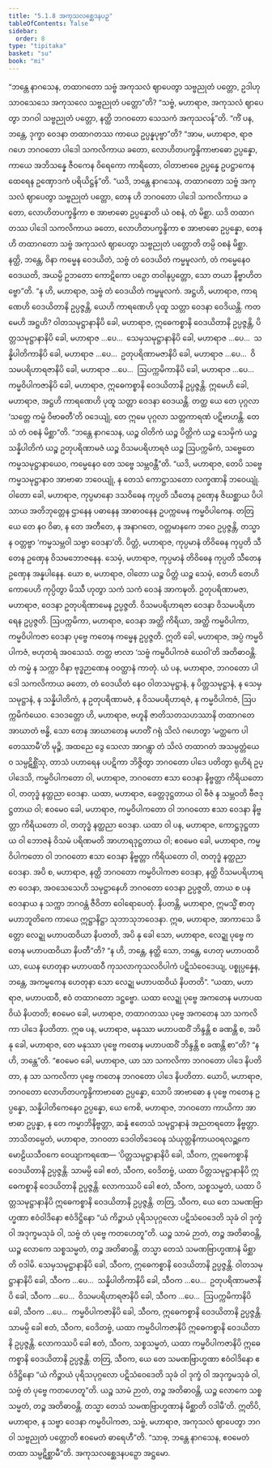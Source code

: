 ```yaml
---
title: "5.1.8 အကုသလစ္ဆေဒနပဉှ"
tableOfContents: false
sidebar:
  order: 8
type: "tipitaka"
basket: "su"
book: "mi"
---
```



<DynamicBreadcrumb />

<Division number="127" book="mi" e="ch" v="28">

<Paragraph number="650" book="mi">
“ဘန္တေ နာဂသေန, တထာဂတော သဗ္ဗံ အကုသလံ ဈာပေတွာ သဗ္ဗညုတံ ပတ္တော, ဥဒါဟု သာဝသေသေ အကုသလေ သဗ္ဗညုတံ ပတ္တော”တိ? “သဗ္ဗံ, မဟာရာဇ, အကုသလံ ဈာပေတွာ ဘဂဝါ သဗ္ဗညုတံ ပတ္တော, နတ္ထိ ဘဂဝတော သေသကံ အကုသလန်”တိ.
</Paragraph>

<Paragraph number="651" book="mi">
“ကိံ ပန, ဘန္တေ, ဒုက္ခာ ဝေဒနာ တထာဂတဿ ကာယေ ဥပ္ပန္နပုဗ္ဗာ”တိ? “အာမ, မဟာရာဇ, ရာဇဂဟေ ဘဂဝတော ပါဒေါ သကလိကာယ ခတော, လောဟိတပက္ခန္ဒိကာဗာဓော ဥပ္ပန္နော, ကာယေ အဘိသန္နေ ဇီဝကေန ဝိရေကော ကာရိတော, ဝါတာဗာဓေ ဥပ္ပန္နေ ဥပဋ္ဌာကေန ထေရေန ဥဏှောဒကံ ပရိယိဋ္ဌန်”တိ.
</Paragraph>

<Paragraph number="652" book="mi">
“ယဒိ, ဘန္တေ နာဂသေန, တထာဂတော သဗ္ဗံ အကုသလံ ဈာပေတွာ သဗ္ဗညုတံ ပတ္တော, တေန ဟိ ဘဂဝတော ပါဒေါ သကလိကာယ ခတော, လောဟိတပက္ခန္ဒိကာ စ အာဗာဓော ဥပ္ပန္နောတိ ယံ ဝစနံ, တံ မိစ္ဆာ. ယဒိ တထာဂတဿ ပါဒေါ သကလိကာယ ခတော, လောဟိတပက္ခန္ဒိကာ စ အာဗာဓော ဥပ္ပန္နော, တေန ဟိ တထာဂတော သဗ္ဗံ အကုသလံ ဈာပေတွာ သဗ္ဗညုတံ ပတ္တောတိ တမ္ပိ ဝစနံ မိစ္ဆာ. နတ္ထိ, ဘန္တေ, ဝိနာ ကမ္မေန ဝေဒယိတံ, သဗ္ဗံ တံ ဝေဒယိတံ ကမ္မမူလကံ, တံ ကမ္မေနေဝ ဝေဒယတိ, အယမ္ပိ ဥဘတော ကောဋိကော ပဉှော တဝါနုပ္ပတ္တော, သော တယာ နိဗ္ဗာဟိတဗ္ဗော”တိ.
</Paragraph>

<Paragraph number="653" book="mi">
“န ဟိ, မဟာရာဇ, သဗ္ဗံ တံ ဝေဒယိတံ ကမ္မမူလကံ. အဋ္ဌဟိ, မဟာရာဇ, ကာရဏေဟိ ဝေဒယိတာနိ ဥပ္ပဇ္ဇန္တိ, ယေဟိ ကာရဏေဟိ ပုထူ သတ္တာ ဝေဒနာ ဝေဒိယန္တိ. ကတမေဟိ အဋ္ဌဟိ? ဝါတသမုဋ္ဌာနာနိပိ ခေါ, မဟာရာဇ, ဣဓေကစ္စာနိ ဝေဒယိတာနိ ဥပ္ပဇ္ဇန္တိ, ပိတ္တသမုဋ္ဌာနာနိပိ ခေါ, မဟာရာဇ …ပေ…  သေမှသမုဋ္ဌာနာနိပိ ခေါ, မဟာရာဇ …ပေ…  သန္နိပါတိကာနိပိ ခေါ, မဟာရာဇ …ပေ…  ဥတုပရိဏာမဇာနိပိ ခေါ, မဟာရာဇ …ပေ…  ဝိသမပရိဟာရဇာနိပိ ခေါ, မဟာရာဇ …ပေ…  ဩပက္ကမိကာနိပိ ခေါ, မဟာရာဇ …ပေ…  ကမ္မဝိပါကဇာနိပိ ခေါ, မဟာရာဇ, ဣဓေကစ္စာနိ ဝေဒယိတာနိ ဥပ္ပဇ္ဇန္တိ. ဣမေဟိ ခေါ, မဟာရာဇ, အဋ္ဌဟိ ကာရဏေဟိ ပုထူ သတ္တာ ဝေဒနာ ဝေဒယန္တိ. တတ္ထ ယေ တေ ပုဂ္ဂလာ ‘သတ္တေ ကမ္မံ ဝိဗာဓတီ’တိ ဝဒေယျုံ, တေ ဣမေ ပုဂ္ဂလာ သတ္တကာရဏံ ပဋိဗာဟန္တိ. တေသံ တံ ဝစနံ မိစ္ဆာ”တိ. “ဘန္တေ နာဂသေန, ယဉ္စ ဝါတိကံ ယဉ္စ ပိတ္တိကံ ယဉ္စ သေမှိကံ ယဉ္စ သန္နိပါတိကံ ယဉ္စ ဥတုပရိဏာမဇံ ယဉ္စ ဝိသမပရိဟာရဇံ ယဉ္စ ဩပက္ကမိကံ, သဗ္ဗေတေ ကမ္မသမုဋ္ဌာနာယေဝ, ကမ္မေနေဝ တေ သဗ္ဗေ သမ္ဘဝန္တီ”တိ.
</Paragraph>

<Paragraph number="654" book="mi">
“ယဒိ, မဟာရာဇ, တေပိ သဗ္ဗေ ကမ္မသမုဋ္ဌာနာဝ အာဗာဓာ ဘဝေယျုံ, န တေသံ ကောဋ္ဌာသတော လက္ခဏာနိ ဘဝေယျုံ. ဝါတော ခေါ, မဟာရာဇ, ကုပ္ပမာနော ဒသဝိဓေန ကုပ္ပတိ သီတေန ဥဏှေန ဇိဃစ္ဆာယ ပိပါသာယ အတိဘုတ္တေန ဌာနေန ပဓာနေန အာဓာဝနေန ဥပက္ကမေန ကမ္မဝိပါကေန. တတြ ယေ တေ နဝ ဝိဓာ, န တေ အတီတေ, န အနာဂတေ, ဝတ္တမာနကေ ဘဝေ ဥပ္ပဇ္ဇန္တိ, တသ္မာ န ဝတ္တဗ္ဗာ ‘ကမ္မသမ္ဘဝါ သဗ္ဗာ ဝေဒနာ’တိ. ပိတ္တံ, မဟာရာဇ, ကုပ္ပမာနံ တိဝိဓေန ကုပ္ပတိ သီတေန ဥဏှေန ဝိသမဘောဇနေန. သေမှံ, မဟာရာဇ, ကုပ္ပမာနံ တိဝိဓေန ကုပ္ပတိ သီတေန ဥဏှေန အန္နပါနေန. ယော စ, မဟာရာဇ, ဝါတော ယဉ္စ ပိတ္တံ ယဉ္စ သေမှံ, တေဟိ တေဟိ ကောပေဟိ ကုပ္ပိတွာ မိဿီ ဟုတွာ သကံ သကံ ဝေဒနံ အာကဍ္ဎတိ. ဥတုပရိဏာမဇာ, မဟာရာဇ, ဝေဒနာ ဥတုပရိဏာမေန ဥပ္ပဇ္ဇတိ. ဝိသမပရိဟာရဇာ ဝေဒနာ ဝိသမပရိဟာရေန ဥပ္ပဇ္ဇတိ. ဩပက္ကမိကာ, မဟာရာဇ, ဝေဒနာ အတ္ထိ ကိရိယာ, အတ္ထိ ကမ္မဝိပါကာ, ကမ္မဝိပါကဇာ ဝေဒနာ ပုဗ္ဗေ ကတေန ကမ္မေန ဥပ္ပဇ္ဇတိ. ဣတိ ခေါ, မဟာရာဇ, အပ္ပံ ကမ္မဝိပါကဇံ, ဗဟုတရံ အဝသေသံ. တတ္ထ ဗာလာ ‘သဗ္ဗံ ကမ္မဝိပါကဇံ ယေဝါ’တိ အတိဓာဝန္တိ. တံ ကမ္မံ န သက္ကာ ဝိနာ ဗုဒ္ဓဉာဏေန ဝဝတ္ထာနံ ကာတုံ.
</Paragraph>

<Paragraph number="655" book="mi">
ယံ ပန, မဟာရာဇ, ဘဂဝတော ပါဒေါ သကလိကာယ ခတော, တံ ဝေဒယိတံ နေဝ ဝါတသမုဋ္ဌာနံ, န ပိတ္တသမုဋ္ဌာနံ, န သေမှသမုဋ္ဌာနံ, န သန္နိပါတိကံ, န ဥတုပရိဏာမဇံ, န ဝိသမပရိဟာရဇံ, န ကမ္မဝိပါကဇံ, ဩပက္ကမိကံယေဝ. ဒေဝဒတ္တော ဟိ, မဟာရာဇ, ဗဟူနိ ဇာတိသတသဟဿာနိ တထာဂတေ အာဃာတံ ဗန္ဓိ, သော တေန အာဃာတေန မဟတိံ ဂရုံ သိလံ ဂဟေတွာ ‘မတ္ထကေ ပါတေဿာမီ’တိ မုဉ္စိ, အထညေ ဒွေ သေလာ အာဂန္တွာ တံ သိလံ တထာဂတံ အသမ္ပတ္တံယေဝ သမ္ပဋိစ္ဆိံသု, တာသံ ပဟာရေန ပပဋိကာ ဘိဇ္ဇိတွာ ဘဂဝတော ပါဒေ ပတိတွာ ရုဟိရံ ဥပ္ပါဒေသိ, ကမ္မဝိပါကတော ဝါ, မဟာရာဇ, ဘဂဝတော ဧသာ ဝေဒနာ နိဗ္ဗတ္တာ ကိရိယတော ဝါ, တတုဒ္ဓံ နတ္ထညာ ဝေဒနာ.
</Paragraph>

<Paragraph number="656" book="mi">
ယထာ, မဟာရာဇ, ခေတ္တဒုဋ္ဌတာယ ဝါ ဗီဇံ န သမ္ဘဝတိ ဗီဇဒုဋ္ဌတာယ ဝါ; ဧဝမေဝ ခေါ, မဟာရာဇ, ကမ္မဝိပါကတော ဝါ ဘဂဝတော ဧသာ ဝေဒနာ နိဗ္ဗတ္တာ ကိရိယတော ဝါ, တတုဒ္ဓံ နတ္ထညာ ဝေဒနာ.
</Paragraph>

<Paragraph number="657" book="mi">
ယထာ ဝါ ပန, မဟာရာဇ, ကောဋ္ဌဒုဋ္ဌတာယ ဝါ ဘောဇနံ ဝိသမံ ပရိဏမတိ အာဟာရဒုဋ္ဌတာယ ဝါ; ဧဝမေဝ ခေါ, မဟာရာဇ, ကမ္မဝိပါကတော ဝါ ဘဂဝတော ဧသာ ဝေဒနာ နိဗ္ဗတ္တာ ကိရိယတော ဝါ, တတုဒ္ဓံ နတ္ထညာ ဝေဒနာ. အပိ စ, မဟာရာဇ, နတ္ထိ ဘဂဝတော ကမ္မဝိပါကဇာ ဝေဒနာ, နတ္ထိ ဝိသမပရိဟာရဇာ ဝေဒနာ, အဝသေသေဟိ သမုဋ္ဌာနေဟိ ဘဂဝတော ဝေဒနာ ဥပ္ပဇ္ဇတိ, တာယ စ ပန ဝေဒနာယ န သက္ကာ ဘဂဝန္တံ ဇီဝိတာ ဝေါရောပေတုံ.
</Paragraph>

<Paragraph number="658" book="mi">
နိပတန္တိ, မဟာရာဇ, ဣမသ္မိံ စာတုမဟာဘူတိကေ ကာယေ ဣဋ္ဌာနိဋ္ဌာ သုဘာသုဘဝေဒနာ. ဣဓ, မဟာရာဇ, အာကာသေ ခိတ္တော လေဍ္ဍု မဟာပထဝိယာ နိပတတိ, အပိ နု ခေါ သော, မဟာရာဇ, လေဍ္ဍု ပုဗ္ဗေ ကတေန မဟာပထဝိယာ နိပတီ”တိ? “န ဟိ, ဘန္တေ, နတ္ထိ သော, ဘန္တေ, ဟေတု မဟာပထဝိယာ, ယေန ဟေတုနာ မဟာပထဝီ ကုသလာကုသလဝိပါကံ ပဋိသံဝေဒေယျ, ပစ္စုပ္ပန္နေန, ဘန္တေ, အကမ္မကေန ဟေတုနာ သော လေဍ္ဍု မဟာပထဝိယံ နိပတတိ”. “ယထာ, မဟာရာဇ, မဟာပထဝီ, ဧဝံ တထာဂတော ဒဋ္ဌဗ္ဗော. ယထာ လေဍ္ဍု ပုဗ္ဗေ အကတေန မဟာပထဝိယံ နိပတတိ; ဧဝမေဝ ခေါ, မဟာရာဇ, တထာဂတဿ ပုဗ္ဗေ အကတေန သာ သကလိကာ ပါဒေ နိပတိတာ.
</Paragraph>

<Paragraph number="659" book="mi">
ဣဓ ပန, မဟာရာဇ, မနုဿာ မဟာပထဝိံ ဘိန္ဒန္တိ စ ခဏန္တိ စ, အပိ နု ခေါ, မဟာရာဇ, တေ မနုဿာ ပုဗ္ဗေ ကတေန မဟာပထဝိံ ဘိန္ဒန္တိ စ ခဏန္တိ စာ”တိ? “န ဟိ, ဘန္တေ”တိ. “ဧဝမေဝ ခေါ, မဟာရာဇ, ယာ သာ သကလိကာ ဘဂဝတော ပါဒေ နိပတိတာ, န သာ သကလိကာ ပုဗ္ဗေ ကတေန ဘဂဝတော ပါဒေ နိပတိတာ. ယောပိ, မဟာရာဇ, ဘဂဝတော လောဟိတပက္ခန္ဒိကာဗာဓော ဥပ္ပန္နော, သောပိ အာဗာဓော န ပုဗ္ဗေ ကတေန ဥပ္ပန္နော, သန္နိပါတိကေနေဝ ဥပ္ပန္နော, ယေ ကေစိ, မဟာရာဇ, ဘဂဝတော ကာယိကာ အာဗာဓာ ဥပ္ပန္နာ, န တေ ကမ္မာဘိနိဗ္ဗတ္တာ, ဆန္နံ ဧတေသံ သမုဋ္ဌာနာနံ အညတရတော နိဗ္ဗတ္တာ.
</Paragraph>

<Paragraph number="660" book="mi">
ဘာသိတမ္ပေတံ, မဟာရာဇ, ဘဂဝတာ ဒေဝါတိဒေဝေန သံယုတ္တနိကာယဝရလဉ္ဆကေ မောဠိယသီဝကေ ဝေယျာကရဏေ—
</Paragraph>

<Paragraph number="661" book="mi">
‘ပိတ္တသမုဋ္ဌာနာနိပိ ခေါ, သီဝက, ဣဓေကစ္စာနိ ဝေဒယိတာနိ ဥပ္ပဇ္ဇန္တိ. သာမမ္ပိ ခေါ ဧတံ, သီဝက, ဝေဒိတဗ္ဗံ, ယထာ ပိတ္တသမုဋ္ဌာနာနိပိ ဣဓေကစ္စာနိ ဝေဒယိတာနိ ဥပ္ပဇ္ဇန္တိ. လောကဿပိ ခေါ ဧတံ, သီဝက, သစ္စသမ္မတံ, ယထာ ပိတ္တသမုဋ္ဌာနာနိပိ ဣဓေကစ္စာနိ ဝေဒယိတာနိ ဥပ္ပဇ္ဇန္တိ. တတြ, သီဝက, ယေ တေ သမဏဗြာဟ္မဏာ ဧဝံဝါဒိနော ဧဝံဒိဋ္ဌိနော “ယံ ကိဉ္စာယံ ပုရိသပုဂ္ဂလော ပဋိသံဝေဒေတိ သုခံ ဝါ ဒုက္ခံ ဝါ အဒုက္ခမသုခံ ဝါ, သဗ္ဗံ တံ ပုဗ္ဗေ ကတဟေတူ”တိ. ယဉ္စ သာမံ ဉာတံ, တဉ္စ အတိဓာဝန္တိ, ယဉ္စ လောကေ သစ္စသမ္မတံ, တဉ္စ အတိဓာဝန္တိ. တသ္မာ တေသံ သမဏဗြာဟ္မဏာနံ မိစ္ဆာတိ ဝဒါမိ.
</Paragraph>

<Paragraph number="662" book="mi">
သေမှသမုဋ္ဌာနာနိပိ ခေါ, သီဝက, ဣဓေကစ္စာနိ ဝေဒယိတာနိ ဥပ္ပဇ္ဇန္တိ. ဝါတသမုဋ္ဌာနာနိပိ ခေါ, သီဝက …ပေ…  သန္နိပါတိကာနိပိ ခေါ, သီဝက …ပေ…  ဥတုပရိဏာမဇာနိပိ ခေါ, သီဝက …ပေ…  ဝိသမပရိဟာရဇာနိပိ ခေါ, သီဝက …ပေ…  ဩပက္ကမိကာနိပိ ခေါ, သီဝက …ပေ…  ကမ္မဝိပါကဇာနိပိ ခေါ, သီဝက, ဣဓေကစ္စာနိ ဝေဒယိတာနိ ဥပ္ပဇ္ဇန္တိ. သာမမ္ပိ ခေါ ဧတံ, သီဝက, ဝေဒိတဗ္ဗံ, ယထာ ကမ္မဝိပါကဇာနိပိ ဣဓေကစ္စာနိ ဝေဒယိတာနိ ဥပ္ပဇ္ဇန္တိ. လောကဿပိ ခေါ ဧတံ, သီဝက, သစ္စသမ္မတံ, ယထာ ကမ္မဝိပါကဇာနိပိ ဣဓေကစ္စာနိ ဝေဒယိတာနိ ဥပ္ပဇ္ဇန္တိ. တတြ, သီဝက, ယေ တေ သမဏဗြာဟ္မဏာ ဧဝံဝါဒိနော ဧဝံဒိဋ္ဌိနော “ယံ ကိဉ္စာယံ ပုရိသပုဂ္ဂလော ပဋိသံဝေဒေတိ သုခံ ဝါ ဒုက္ခံ ဝါ အဒုက္ခမသုခံ ဝါ, သဗ္ဗံ တံ ပုဗ္ဗေ ကတဟေတူ”တိ. ယဉ္စ သာမံ ဉာတံ, တဉ္စ အတိဓာဝန္တိ, ယဉ္စ လောကေ သစ္စသမ္မတံ, တဉ္စ အတိဓာဝန္တိ. တသ္မာ တေသံ သမဏဗြာဟ္မဏာနံ မိစ္ဆာတိ ဝဒါမီ’တိ.
</Paragraph>

<Paragraph number="663" book="mi">
ဣတိပိ, မဟာရာဇ, န သဗ္ဗာ ဝေဒနာ ကမ္မဝိပါကဇာ, သဗ္ဗံ, မဟာရာဇ, အကုသလံ ဈာပေတွာ ဘဂဝါ သဗ္ဗညုတံ ပတ္တောတိ ဧဝမေတံ ဓာရေဟီ”တိ. “သာဓု, ဘန္တေ နာဂသေန, ဧဝမေတံ တထာ သမ္ပဋိစ္ဆာမီ”တိ.

</Paragraph>
</Division>

<Paragraph number="664" type="center" book="mi">
အကုသလစ္ဆေဒနပဉှော အဋ္ဌမော.
</Paragraph>